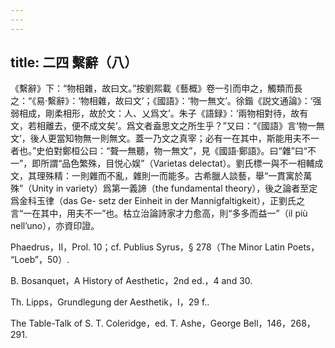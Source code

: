 ```yaml
---
---
---
```

title: 二四 繫辭（八）
---




《繫辭》下：“物相雜，故曰文。”按劉熙載《藝概》卷一引而申之，觸類而長之：“《易·繫辭》：‘物相雜，故曰文’；《國語》：‘物一無文’。徐鍇《説文通論》：‘强弱相成，剛柔相形，故於文：人、乂爲文’。朱子《語録》：‘兩物相對待，故有文，若相離去，便不成文矣’。爲文者盍思文之所生乎？”又曰：“《國語》言‘物一無文’，後人更當知物無一則無文。蓋一乃文之真宰；必有一在其中，斯能用夫不一者也。”史伯對鄭桓公曰：“聱一無聽，物一無文”，見《國語·鄭語》。曰“雜”曰“不一”，即所謂“品色繁殊，目悦心娱”（Varietas delectat）。劉氏標一與不一相輔成文，其理殊精：一則雜而不亂，雜則一而能多。古希臘人談藝，舉“一貫寓於萬殊”（Unity in variety）爲第一義諦（the fundamental theory），後之論者至定爲金科玉律（das Ge- setz der Einheit in der Mannigfaltigkeit），正劉氏之言“一在其中，用夫不一”也。枯立治論詩家才力愈高，則“多多而益一”（il più nell’uno），亦資印證。

Phaedrus，II，Prol. 10；cf. Publius Syrus，§ 278（The Minor Latin Poets， “Loeb”，50）.

B. Bosanquet，A History of Aesthetic，2nd ed.，4 and 30.

Th. Lipps，Grundlegung der Aesthetik，I，29 f..

The Table-Talk of S. T. Coleridge，ed. T. Ashe，George Bell，146，268，291.